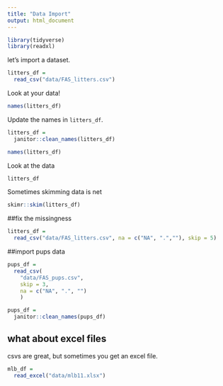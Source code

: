 ```yaml
---
title: "Data Import"
output: html_document
---
```


```r
library(tidyverse)
library(readxl)
```

let's import a dataset. 

```r
litters_df =
  read_csv("data/FAS_litters.csv")
```

Look at your data!

```r
names(litters_df)
```

Update the names in `litters_df`.

```r
litters_df = 
  janitor::clean_names(litters_df)

names(litters_df)
```

Look at the data

```r
litters_df
```

Sometimes skimming data is net

```r
skimr::skim(litters_df)
```


##fix the missingness

```r
litters_df = 
  read_csv("data/FAS_litters.csv", na = c("NA", ".",""), skip = 5)
```


##import pups data 

```r
pups_df = 
  read_csv(
    "data/FAS_pups.csv", 
    skip = 3,
    na = c("NA", ".", "")
    )

pups_df = 
  janitor::clean_names(pups_df)
```

## what about excel files 

csvs are great, but sometimes you get an excel file. 

```r
mlb_df =
  read_excel("data/mlb11.xlsx")
```

